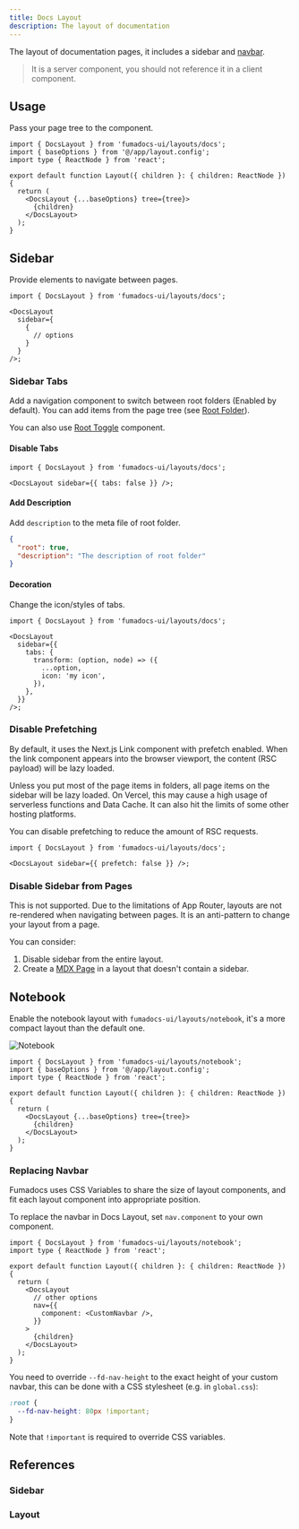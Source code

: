 ```yaml
---
title: Docs Layout
description: The layout of documentation
---
```


The layout of documentation pages, it includes a sidebar and [navbar](/docs/ui/blocks/navbar).

> It is a server component, you should not reference it in a client component.

## Usage

Pass your page tree to the component.

```tsx title="layout.tsx"
import { DocsLayout } from 'fumadocs-ui/layouts/docs';
import { baseOptions } from '@/app/layout.config';
import type { ReactNode } from 'react';

export default function Layout({ children }: { children: ReactNode }) {
  return (
    <DocsLayout {...baseOptions} tree={tree}>
      {children}
    </DocsLayout>
  );
}
```

## Sidebar

Provide elements to navigate between pages.

```tsx title="layout.tsx"
import { DocsLayout } from 'fumadocs-ui/layouts/docs';

<DocsLayout
  sidebar={
    {
      // options
    }
  }
/>;
```

### Sidebar Tabs

Add a navigation component to switch between root folders (Enabled by default).
You can add items from the page tree (see [Root Folder](/docs/ui/page-conventions#multiple-page-trees)).

<Callout title='Good to know'>

You can also use [Root Toggle](/docs/ui/components/root-toggle) component.

</Callout>

#### Disable Tabs

```tsx
import { DocsLayout } from 'fumadocs-ui/layouts/docs';

<DocsLayout sidebar={{ tabs: false }} />;
```

#### Add Description

Add `description` to the meta file of root folder.

```json title="meta.json"
{
  "root": true,
  "description": "The description of root folder"
}
```

#### Decoration

Change the icon/styles of tabs.

```tsx
import { DocsLayout } from 'fumadocs-ui/layouts/docs';

<DocsLayout
  sidebar={{
    tabs: {
      transform: (option, node) => ({
        ...option,
        icon: 'my icon',
      }),
    },
  }}
/>;
```

### Disable Prefetching

By default, it uses the Next.js Link component with prefetch enabled.
When the link component appears into the browser viewport, the content (RSC payload) will be lazy loaded.

Unless you put most of the page items in folders, all page items on the sidebar will be lazy loaded.
On Vercel, this may cause a high usage of serverless functions and Data Cache.
It can also hit the limits of some other hosting platforms.

You can disable prefetching to reduce the amount of RSC requests.

```tsx
import { DocsLayout } from 'fumadocs-ui/layouts/docs';

<DocsLayout sidebar={{ prefetch: false }} />;
```

### Disable Sidebar from Pages

This is not supported.
Due to the limitations of App Router, layouts are not re-rendered when navigating between pages.
It is an anti-pattern to change your layout from a page.

You can consider:

1. Disable sidebar from the entire layout.
2. Create a [MDX Page](/docs/ui/blocks/page#mdx-page) in a layout that doesn't contain a sidebar.

## Notebook

Enable the notebook layout with `fumadocs-ui/layouts/notebook`, it's a more compact layout than the default one.

![Notebook](/docs/notebook.png)

```tsx title="layout.tsx"
import { DocsLayout } from 'fumadocs-ui/layouts/notebook';
import { baseOptions } from '@/app/layout.config';
import type { ReactNode } from 'react';

export default function Layout({ children }: { children: ReactNode }) {
  return (
    <DocsLayout {...baseOptions} tree={tree}>
      {children}
    </DocsLayout>
  );
}
```

### Replacing Navbar

Fumadocs uses CSS Variables to share the size of layout components, and fit each layout component into appropriate position.

To replace the navbar in Docs Layout, set `nav.component` to your own component.

```tsx title="layout.tsx"
import { DocsLayout } from 'fumadocs-ui/layouts/notebook';
import type { ReactNode } from 'react';

export default function Layout({ children }: { children: ReactNode }) {
  return (
    <DocsLayout
      // other options
      nav={{
        component: <CustomNavbar />,
      }}
    >
      {children}
    </DocsLayout>
  );
}
```

You need to override `--fd-nav-height` to the exact height of your custom navbar, this can be done with a CSS stylesheet (e.g. in `global.css`):

```css
:root {
  --fd-nav-height: 80px !important;
}
```

Note that `!important` is required to override CSS variables.

## References

### Sidebar

<AutoTypeTable path="./content/docs/ui/props.ts" name="SidebarProps" />

### Layout

<AutoTypeTable path="./content/docs/ui/props.ts" name="DocsLayoutProps" />
